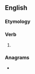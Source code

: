 ==English==

===Etymology===
{{suffix|run|eth|lang=en}}

===Verb===
{{head|en|verb form}}

# {{en-archaic third-person singular of|run}}

===Anagrams===
* {{anagrams|en|hunnert}}